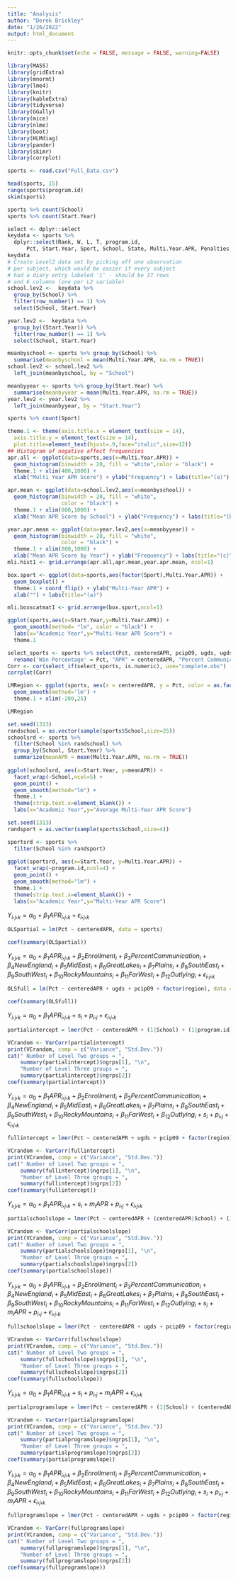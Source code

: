```yaml
---
title: "Analysis"
author: "Derek Brickley"
date: "1/26/2022"
output: html_document
---
```


```r
knitr::opts_chunk$set(echo = FALSE, message = FALSE, warning=FALSE)
```

```r
library(MASS)
library(gridExtra)  
library(mnormt) 
library(lme4) 
library(knitr) 
library(kableExtra)
library(tidyverse)
library(GGally)
library(mice)
library(nlme)
library(boot)
library(HLMdiag)
library(pander)
library(skimr)
library(corrplot)
```

```r
sports <- read.csv("Full_Data.csv")
```

```r
head(sports, 15)
range(sports$program.id)
skim(sports)
```

```r
sports %>% count(School)
sports %>% count(Start.Year)
```


```r
select <- dplyr::select
keydata <- sports %>% 
  dplyr::select(Rank, W, L, T, program.id,
      Pct, Start.Year, Sport, School, State, Multi.Year.APR, Penalties, Postseason)
keydata
# Create Level2 data set by picking off one observation 
# per subject, which would be easier if every subject 
# had a diary entry labeled '1' - should be 37 rows 
# and 6 columns (one per L2 variable)
school.lev2 <-  keydata %>%
  group_by(School) %>%
  filter(row_number() == 1) %>%
  select(School, Start.Year)

year.lev2 <-  keydata %>%
  group_by((Start.Year)) %>%
  filter(row_number() == 1) %>%
  select(School, Start.Year)
```

```r
meanbyschool <- sports %>% group_by(School) %>%
  summarise(meanbyschool = mean(Multi.Year.APR, na.rm = TRUE))
school.lev2 <- school.lev2 %>%
  left_join(meanbyschool, by = "School")

meanbyyear <- sports %>% group_by(Start.Year) %>%
  summarise(meanbyyear = mean(Multi.Year.APR, na.rm = TRUE))
year.lev2 <- year.lev2 %>%
  left_join(meanbyyear, by = "Start.Year")
```

```r
sports %>% count(Sport)
```

```r
theme.1 <- theme(axis.title.x = element_text(size = 14),
  axis.title.y = element_text(size = 14),
  plot.title=element_text(hjust=.9,face="italic",size=12))
## Histogram of negative affect frequencies
apr.all <- ggplot(data=sports,aes(x=Multi.Year.APR)) + 
  geom_histogram(binwidth = 20, fill = "white",color = "black") + 
  theme.1 + xlim(400,1000) +
  xlab("Multi Year APR Score") + ylab("Frequency") + labs(title="(a)") 

apr.mean <- ggplot(data=school.lev2,aes(x=meanbyschool)) + 
  geom_histogram(binwidth = 20, fill = "white", 
                 color = "black") + 
  theme.1 + xlim(800,1000) +
  xlab("Mean APR Score by School") + ylab("Frequency") + labs(title="(b)") 

year.apr.mean <- ggplot(data=year.lev2,aes(x=meanbyyear)) + 
  geom_histogram(binwidth = 20, fill = "white", 
                 color = "black") + 
  theme.1 + xlim(800,1000) +
  xlab("Mean APR Score by Year") + ylab("Frequency") + labs(title="(c)") 
mli.hist1 <- grid.arrange(apr.all,apr.mean,year.apr.mean, ncol=1)
```

```r
box.sport <- ggplot(data=sports,aes(factor(Sport),Multi.Year.APR)) +
  geom_boxplot() + 
  theme.1 + coord_flip() + ylab("Multi-Year APR") + 
  xlab("") + labs(title="(a)")

mli.boxscatmat1 <- grid.arrange(box.sport,ncol=1)
```

```r
ggplot(sports,aes(x=Start.Year,y=Multi.Year.APR)) +
  geom_smooth(method= "lm", color = "black") + 
  labs(x="Academic Year",y="Multi-Year APR Score") +
  theme.1
```

```r
select_sports <- sports %>% select(Pct, centeredAPR, pcip09, ugds, ugds_men, ugds_white, costt4_a, age_entry) %>%
  rename('Win Percentage' = Pct, "APR" = centeredAPR, "Percent Communication" = pcip09, "Students Enrolled" = ugds, "Percent Male" = ugds_men, "Percent White" = ugds_white, "Average Cost" = costt4_a, "Average age at entry" = age_entry)
Corr <- cor(select_if(select_sports, is.numeric), use="complete.obs")
corrplot(Corr)
```

```r
LMRegion <- ggplot(sports, aes(x = centeredAPR, y = Pct, color = as.factor(region))) +
  geom_smooth(method='lm') + 
  theme.1 + xlim(-200,25)

LMRegion
```

```r
set.seed(1313)
randschool = as.vector(sample(sports$School,size=25))
schoolsrd <- sports %>%
  filter(School %in% randschool) %>%
  group_by(School, Start.Year) %>%
  summarize(meanAPR = mean(Multi.Year.APR, na.rm = TRUE))
  
ggplot(schoolsrd, aes(x=Start.Year, y=meanAPR)) + 
  facet_wrap(~School,ncol=5) + 
  geom_point() + 
  geom_smooth(method="lm") + 
  theme.1 +
  theme(strip.text.x=element_blank()) + 
  labs(x="Academic Year",y="Average Multi-Year APR Score")
```

```r
set.seed(1313)
randsport = as.vector(sample(sports$School,size=4))

sportsrd <- sports %>%
  filter(School %in% randsport)
  
ggplot(sportsrd, aes(x=Start.Year, y=Multi.Year.APR)) + 
  facet_wrap(~program.id,ncol=4) + 
  geom_point() + 
  geom_smooth(method="lm") + 
  theme.1 +
  theme(strip.text.x=element_blank()) + 
  labs(x="Academic Year",y="Multi-Year APR Score")
```

$Y_i,_j,_k = \alpha_0 +\beta_1APR_i,_j,_k + \epsilon_i,_j,_k$

```r
OLSpartial = lm(Pct ~ centeredAPR, data = sports)

coef(summary(OLSpartial))
```

$Y_i,_j,_k = \alpha_0 +\beta_1APR_i,_j,_k + \beta_2Enrollment_i + \beta_3PercentCommunication_i + \beta_4NewEngland_i + \beta_5MidEast_i + \beta_6GreatLakes_i + \beta_7Plains_i + \beta_8SouthEast_i + \beta_9SouthWest_i + \beta_10RockyMountains_i + \beta_11FarWest_i + \beta_12Outlying_i + \epsilon_i,_j,_k$

```r
OLSfull = lm(Pct ~ centeredAPR + ugds + pcip09 + factor(region), data = sports)

coef(summary(OLSfull))
```

$Y_i,_j,_k = \alpha_0 +\beta_1APR_i,_j,_k + s_i + p_i,_j + \epsilon_i,_j,_k$

```r
partialintercept = lmer(Pct ~ centeredAPR + (1|School) + (1|program.id), REML=T, data=sports)

VCrandom <- VarCorr(partialintercept)
print(VCrandom, comp = c("Variance", "Std.Dev."))
cat(" Number of Level Two groups = ",
    summary(partialintercept)$ngrps[1], "\n", 
    "Number of Level Three groups = ",
    summary(partialintercept)$ngrps[2])
coef(summary(partialintercept))
```

$Y_i,_j,_k = \alpha_0 + \beta_1APR_i,_j,_k  + \beta_2Enrollment_i + \beta_3PercentCommunication_i + \beta_4NewEngland_i + \beta_5MidEast_i + \beta_6GreatLakes_i + \beta_7Plains_i + \beta_8SouthEast_i + \beta_9SouthWest_i + \beta_10RockyMountains_i + \beta_11FarWest_i + \beta_12Outlying_i + s_i + p_i,_j + \epsilon_i,_j,_k$

```r
fullintercept = lmer(Pct ~ centeredAPR + ugds + pcip09 + factor(region) + (1|School) + (1|program.id), REML=T, data=sports)

VCrandom <- VarCorr(fullintercept)
print(VCrandom, comp = c("Variance", "Std.Dev."))
cat(" Number of Level Two groups = ",
    summary(fullintercept)$ngrps[1], "\n", 
    "Number of Level Three groups = ",
    summary(fullintercept)$ngrps[2])
coef(summary(fullintercept))
```

$Y_i,_j,_k = \alpha_0 +\beta_1APR_i,_j,_k + s_i + m_iAPR + p_i,_j + \epsilon_i,_j,_k$

```r
partialschoolslope = lmer(Pct ~ centeredAPR + (centeredAPR|School) + (1|program.id), REML=T, data=sports)

VCrandom <- VarCorr(partialschoolslope)
print(VCrandom, comp = c("Variance", "Std.Dev."))
cat(" Number of Level Two groups = ",
    summary(partialschoolslope)$ngrps[1], "\n", 
    "Number of Level Three groups = ",
    summary(partialschoolslope)$ngrps[2])
coef(summary(partialschoolslope))
```

$Y_i,_j,_k = \alpha_0 +\beta_1APR_i,_j,_k + \beta_2Enrollment_i + \beta_3PercentCommunication_i + \beta_4NewEngland_i + \beta_5MidEast_i + \beta_6GreatLakes_i + \beta_7Plains_i + \beta_8SouthEast_i + \beta_9SouthWest_i + \beta_10RockyMountains_i + \beta_11FarWest_i + \beta_12Outlying_i + s_i + m_iAPR + p_i,_j + \epsilon_i,_j,_k$

```r
fullschoolslope = lmer(Pct ~ centeredAPR + ugds + pcip09 + factor(region) + (centeredAPR|School) + (1|program.id), REML=T, data=sports)

VCrandom <- VarCorr(fullschoolslope)
print(VCrandom, comp = c("Variance", "Std.Dev."))
cat(" Number of Level Two groups = ",
    summary(fullschoolslope)$ngrps[1], "\n", 
    "Number of Level Three groups = ",
    summary(fullschoolslope)$ngrps[2])
coef(summary(fullschoolslope))
```

$Y_i,_j,_k = \alpha_0 +\beta_1APR_i,_j,_k + s_i + p_i,_j + m_iAPR + \epsilon_i,_j,_k$

```r
partialprogramslope = lmer(Pct ~ centeredAPR + (1|School) + (centeredAPR|program.id), REML=T, data=sports)

VCrandom <- VarCorr(partialprogramslope)
print(VCrandom, comp = c("Variance", "Std.Dev."))
cat(" Number of Level Two groups = ",
    summary(partialprogramslope)$ngrps[1], "\n", 
    "Number of Level Three groups = ",
    summary(partialprogramslope)$ngrps[2])
coef(summary(partialprogramslope))
```

$Y_i,_j,_k = \alpha_0 +\beta_1APR_i,_j,_k + \beta_2Enrollment_i + \beta_3PercentCommunication_i + \beta_4NewEngland_i + \beta_5MidEast_i + \beta_6GreatLakes_i + \beta_7Plains_i + \beta_8SouthEast_i + \beta_9SouthWest_i + \beta_10RockyMountains_i + \beta_11FarWest_i + \beta_12Outlying_i + s_i + p_i,_j + m_iAPR + \epsilon_i,_j,_k$

```r
fullprogramslope = lmer(Pct ~ centeredAPR + ugds + pcip09 + factor(region) + (1|School) + (centeredAPR|program.id), REML=T, data=sports)

VCrandom <- VarCorr(fullprogramslope)
print(VCrandom, comp = c("Variance", "Std.Dev."))
cat(" Number of Level Two groups = ",
    summary(fullprogramslope)$ngrps[1], "\n", 
    "Number of Level Three groups = ",
    summary(fullprogramslope)$ngrps[2])
coef(summary(fullprogramslope))
```

